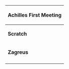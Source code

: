 {| class="wikitable"
|+
! colspan="2" |Achilles First Meeting
|-
|'''Scratch'''
|"Good to see you, lad, despite the circumstances. Remember your training out there. The pain of death is but another obstacle."
|-
|'''Zagreus'''
|"And fear is for the weak. Take care, Achilles."
|-
|}